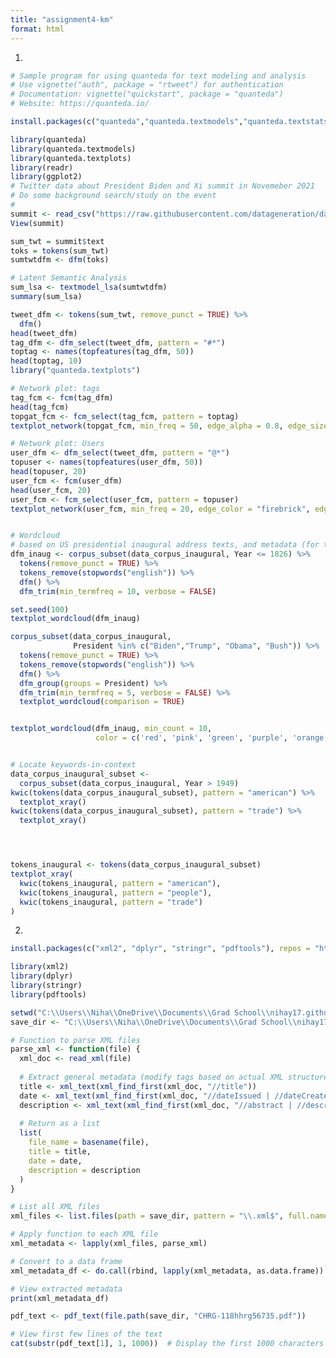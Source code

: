 ```yaml
---
title: "assignment4-km"
format: html
---
```


1.
```r
# Sample program for using quanteda for text modeling and analysis
# Use vignette("auth", package = "rtweet") for authentication
# Documentation: vignette("quickstart", package = "quanteda")
# Website: https://quanteda.io/

install.packages(c("quanteda","quanteda.textmodels","quanteda.textstats","quanteda.textplots"))

library(quanteda)
library(quanteda.textmodels)
library(quanteda.textplots)
library(readr)
library(ggplot2)
# Twitter data about President Biden and Xi summit in Novemeber 2021
# Do some background search/study on the event
# 
summit <- read_csv("https://raw.githubusercontent.com/datageneration/datamethods/master/textanalytics/summit_11162021.csv")
View(summit)

sum_twt = summit$text
toks = tokens(sum_twt)
sumtwtdfm <- dfm(toks)

# Latent Semantic Analysis
sum_lsa <- textmodel_lsa(sumtwtdfm)
summary(sum_lsa)

tweet_dfm <- tokens(sum_twt, remove_punct = TRUE) %>%
  dfm()
head(tweet_dfm)
tag_dfm <- dfm_select(tweet_dfm, pattern = "#*")
toptag <- names(topfeatures(tag_dfm, 50))
head(toptag, 10)
library("quanteda.textplots")

# Network plot: tags
tag_fcm <- fcm(tag_dfm)
head(tag_fcm)
topgat_fcm <- fcm_select(tag_fcm, pattern = toptag)
textplot_network(topgat_fcm, min_freq = 50, edge_alpha = 0.8, edge_size = 5)

# Network plot: Users
user_dfm <- dfm_select(tweet_dfm, pattern = "@*")
topuser <- names(topfeatures(user_dfm, 50))
head(topuser, 20)
user_fcm <- fcm(user_dfm)
head(user_fcm, 20)
user_fcm <- fcm_select(user_fcm, pattern = topuser)
textplot_network(user_fcm, min_freq = 20, edge_color = "firebrick", edge_alpha = 0.8, edge_size = 5)


# Wordcloud
# based on US presidential inaugural address texts, and metadata (for the corpus), from 1789 to present.
dfm_inaug <- corpus_subset(data_corpus_inaugural, Year <= 1826) %>% 
  tokens(remove_punct = TRUE) %>% 
  tokens_remove(stopwords("english")) %>% 
  dfm() %>% 
  dfm_trim(min_termfreq = 10, verbose = FALSE)

set.seed(100)
textplot_wordcloud(dfm_inaug)

corpus_subset(data_corpus_inaugural, 
              President %in% c("Biden","Trump", "Obama", "Bush")) %>%
  tokens(remove_punct = TRUE) %>%
  tokens_remove(stopwords("english")) %>%
  dfm() %>%
  dfm_group(groups = President) %>%
  dfm_trim(min_termfreq = 5, verbose = FALSE) %>%
  textplot_wordcloud(comparison = TRUE)


textplot_wordcloud(dfm_inaug, min_count = 10,
                   color = c('red', 'pink', 'green', 'purple', 'orange', 'blue'))


# Locate keywords-in-context
data_corpus_inaugural_subset <- 
  corpus_subset(data_corpus_inaugural, Year > 1949)
kwic(tokens(data_corpus_inaugural_subset), pattern = "american") %>%
  textplot_xray()
kwic(tokens(data_corpus_inaugural_subset), pattern = "trade") %>%
  textplot_xray()




tokens_inaugural <- tokens(data_corpus_inaugural_subset)
textplot_xray(
  kwic(tokens_inaugural, pattern = "american"),
  kwic(tokens_inaugural, pattern = "people"),
  kwic(tokens_inaugural, pattern = "trade")
)

```
2.
```r
install.packages(c("xml2", "dplyr", "stringr", "pdftools"), repos = "https://cloud.r-project.org/")

library(xml2)
library(dplyr)
library(stringr)
library(pdftools)

setwd("C:\\Users\\Niha\\OneDrive\\Documents\\Grad School\\nihay17.github.io\\files")
save_dir <- "C:\\Users\\Niha\\OneDrive\\Documents\\Grad School\\nihay17.github.io\\files"

# Function to parse XML files
parse_xml <- function(file) {
  xml_doc <- read_xml(file)
  
  # Extract general metadata (modify tags based on actual XML structure)
  title <- xml_text(xml_find_first(xml_doc, "//title"))
  date <- xml_text(xml_find_first(xml_doc, "//dateIssued | //dateCreated"))  # Check both possible date tags
  description <- xml_text(xml_find_first(xml_doc, "//abstract | //description"))  # Some XMLs use 'abstract' or 'description'
  
  # Return as a list
  list(
    file_name = basename(file),
    title = title,
    date = date,
    description = description
  )
}

# List all XML files
xml_files <- list.files(path = save_dir, pattern = "\\.xml$", full.names = TRUE)

# Apply function to each XML file
xml_metadata <- lapply(xml_files, parse_xml)

# Convert to a data frame
xml_metadata_df <- do.call(rbind, lapply(xml_metadata, as.data.frame))

# View extracted metadata
print(xml_metadata_df)

pdf_text <- pdf_text(file.path(save_dir, "CHRG-118hhrg56735.pdf"))

# View first few lines of the text
cat(substr(pdf_text[1], 1, 1000))  # Display the first 1000 characters of page 1

```

